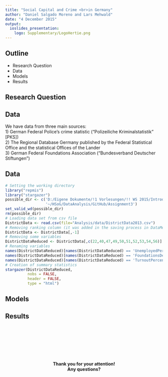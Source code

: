 ```yaml
---
title: "Social Capital and Crime <br>in Germany"
author: "Daniel Salgado Moreno and Lars Mehwald"
date: "4 December 2015"
output: 
  ioslides_presentation:
    logo: Supplementary/LogoHertie.png
---
```


## Outline
- Research Question
- Data
- Models
- Results

## Research Question

## Data

We have data from three main sources:  
1) German Federal Police's crime statistic ("Polizeiliche Kriminalstatistik" [PKS])  
2) The Regional Database Germany published by the Federal Statistical Office and the statistical Offices of the Lander   
3) German Federal Foundations Association ("Bundesverband Deutscher Stiftungen")  

## Data 

```r
# Setting the working directory
library("repmis")
library("stargazer")
possible_dir <- c('D:/Eigene Dokumente/!1 Vorlesungen/!! WS 2015/Introduction to Collaborative Social Science Data Analysis/Assignment3', 
                  '~/HSoG/DataAnalysis/GitHub/Assignment3')
set_valid_wd(possible_dir)
rm(possible_dir)
# Loading data set from csv file
DistrictData <- read.csv(file="Analysis/data/DistrictData2013.csv")
# Removing ranking column (it was added in the saving process in DataMerging.R)
DistrictData <- DistrictData[,-1]
# Removing some variables
DistrictDataReduced <- DistrictData[,c(22,40,47,49,50,51,52,53,54,56)]
# Renaming variables
names(DistrictDataReduced)[names(DistrictDataReduced) == 'UnemployedPercentage'] <- 'UnemployedPerc'
names(DistrictDataReduced)[names(DistrictDataReduced) == 'FoundationsDensity100k'] <- 'FoundationsDens'
names(DistrictDataReduced)[names(DistrictDataReduced) == 'TurnoutPercentage'] <- 'TurnoutPerc'
# Creation of summary statistics
stargazer(DistrictDataReduced,
          nobs = FALSE,
          header = FALSE,
          type = "html")
```


## Models

## Results

## <!-- last slide-->
<br>
<br>
<br>
<br>
<br>
<br>
<center><b>Thank you for your attention!<br>
Any questions?</b></center>

